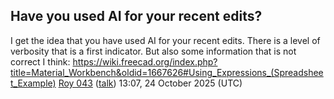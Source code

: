 == Have you used AI for your recent edits? ==

I get the idea that you have used AI for your recent edits. There is a level of verbosity that is a first indicator. But also some information that is not correct I think:
https://wiki.freecad.org/index.php?title=Material_Workbench&oldid=1667626#Using_Expressions_(Spreadsheet_Example) [[User:Roy 043|Roy 043]] ([[User talk:Roy 043|talk]]) 13:07, 24 October 2025 (UTC)